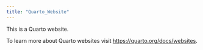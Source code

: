 ```yaml
---
title: "Quarto_Website"
---
```


This is a Quarto website.

To learn more about Quarto websites visit <https://quarto.org/docs/websites>.
